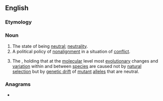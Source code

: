 ==English==

===Etymology===
{{suffix|en|neutral|ism}}

===Noun===
{{en-noun|~}}

# The state of being [[neutral]]; [[neutrality]].
# A political policy of [[nonalignment]] in a situation of [[conflict]].
# {{lb|en|biology}} The {{w|neutral theory of molecular evolution}}, holding that at the [[molecular]] level most [[evolutionary]] changes and [[variation]] within and between [[species]] are caused not by [[natural selection]] but by [[genetic drift]] of [[mutant]] [[allele]]s that are neutral.

===Anagrams===
* {{anagrams|en|a=aeilmnrstu|mule trains|trimensual|turmalines}}